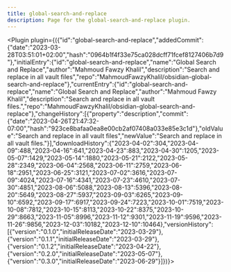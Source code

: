 ---
title: global-search-and-replace
description: Page for the global-search-and-replace plugin.
---


<Plugin plugin={({"id":"global-search-and-replace","addedCommit":{"date":"2023-03-28T03:51:01+02:00","hash":"0964b1f4f33e75ca028dcff71fcef8127406b7d9"},"initialEntry":{"id":"global-search-and-replace","name":"Global Search and Replace","author":"Mahmoud Fawzy Khalil","description":"Search and replace in all vault files","repo":"MahmoudFawzyKhalil/obsidian-global-search-and-replace"},"currentEntry":{"id":"global-search-and-replace","name":"Global Search and Replace","author":"Mahmoud Fawzy Khalil","description":"Search and replace in all vault files.","repo":"MahmoudFawzyKhalil/obsidian-global-search-and-replace"},"changeHistory":[{"property":"description","commit":{"date":"2023-04-26T21:47:32-07:00","hash":"923ce8bafaa0ea8e00cb2af07408a033e85e3c1d"},"oldValue":"Search and replace in all vault files","newValue":"Search and replace in all vault files."}],"downloadHistory":{"2023-04-02":304,"2023-04-09":488,"2023-04-16":641,"2023-04-23":883,"2023-04-30":1205,"2023-05-07":1429,"2023-05-14":1880,"2023-05-21":2122,"2023-05-28":2349,"2023-06-04":2568,"2023-06-11":2759,"2023-06-18":2951,"2023-06-25":3121,"2023-07-02":3616,"2023-07-09":4024,"2023-07-16":4341,"2023-07-23":4610,"2023-07-30":4851,"2023-08-06":5088,"2023-08-13":5396,"2023-08-20":5649,"2023-08-27":5937,"2023-09-03":6265,"2023-09-10":6592,"2023-09-17":6917,"2023-09-24":7223,"2023-10-01":7519,"2023-10-08":7812,"2023-10-15":8113,"2023-10-22":8375,"2023-10-29":8663,"2023-11-05":8996,"2023-11-12":9301,"2023-11-19":9596,"2023-11-26":9856,"2023-12-03":10182,"2023-12-10":10464},"versionHistory":[{"version":"0.1.0","initialReleaseDate":"2023-03-29"},{"version":"0.1.1","initialReleaseDate":"2023-03-29"},{"version":"0.1.2","initialReleaseDate":"2023-04-22"},{"version":"0.2.0","initialReleaseDate":"2023-05-07"},{"version":"0.3.0","initialReleaseDate":"2023-06-29"}]})}></Plugin>